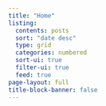 ```yaml
---
title: "Home"
listing:
  contents: posts
  sort: "date desc"
  type: grid
  categories: numbered
  sort-ui: true
  filter-ui: true
  feed: true
page-layout: full
title-block-banner: false
---
```

